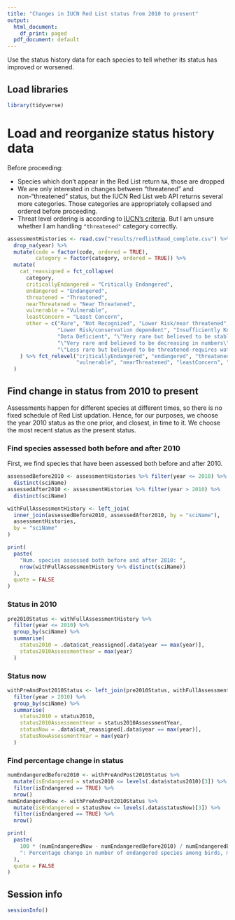 ```yaml
---
title: "Changes in IUCN Red List status from 2010 to present"
output:
  html_document:
    df_print: paged
  pdf_document: default
---
```


Use the status history data for each species to tell whether its status has improved or worsened.

## Load libraries

```r
library(tidyverse)
```

# Load and reorganize status history data 

Before proceeding: 

* Species which don't appear in the Red List return `NA`, those are dropped 
* We are only interested in changes between "threatened" and non-"threatened" status, but the IUCN Red List web API returns several more categories. Those categories are appropriately collapsed and ordered before proceeding.
* Threat level ordering is according to [IUCN's criteria](https://www.iucnredlist.org/about/faqs#What%20are%20the%20Red%20List%20Categories%20and%20Criteria). But I am unsure whether I am handling `"threatened"` category correctly.

```r
assessmentHistories <- read.csv("results/redlistRead_complete.csv") %>% 
  drop_na(year) %>% 
  mutate(code = factor(code, ordered = TRUE),
         category = factor(category, ordered = TRUE)) %>% 
  mutate(
    cat_reassigned = fct_collapse(
      category,
      criticallyEndangered = "Critically Endangered",
      endangered = "Endangered",
      threatened = "Threatened",
      nearThreatened = "Near Threatened",
      vulnerable = "Vulnerable",
      leastConcern = "Least Concern",
      other = c("Rare", "Not Recognized", "Lower Risk/near threatened", "Lower Risk/least concern",
                "Lower Risk/conservation dependent", "Insufficiently Known", "Indeterminate",
                "Data Deficient", "\"Very rare but believed to be stable or increasing\"",
                "\"Very rare and believed to be decreasing in numbers\"",
                "\"Less rare but believed to be threatened-requires watching\"")
    ) %>% fct_relevel("criticallyEndangered", "endangered", "threatened",
                      "vulnerable", "nearThreatened", "leastConcern", "other")
  )
```
## Find change in status from 2010 to present

Assessments happen for different species at different times, so there is no fixed schedule of Red List updation. Hence, for our purposes, we choose the year 2010 status as the one prior, and closest, in time to it. We choose the most recent status as the present status.

### Find species assessed both before and after 2010

First, we find species that have been assessed both before and after 2010. 
```r
assessedBefore2010 <- assessmentHistories %>% filter(year <= 2010) %>% 
  distinct(sciName)
assessedAfter2010 <- assessmentHistories %>% filter(year > 2010) %>% 
  distinct(sciName)

withFullAssessmentHistory <- left_join(
  inner_join(assessedBefore2010, assessedAfter2010, by = "sciName"),
  assessmentHistories,
  by = "sciName"
)

print(
  paste(
    "Num. species assessed both before and after 2010: ", 
    nrow(withFullAssessmentHistory %>% distinct(sciName))
  ),
  quote = FALSE
)
```


### Status in 2010

```r
pre2010Status <- withFullAssessmentHistory %>% 
  filter(year <= 2010) %>% 
  group_by(sciName) %>% 
  summarise(
    status2010 = .data$cat_reassigned[.data$year == max(year)],
    status2010AssessmentYear = max(year)
  )
```

### Status now

```r
withPreAndPost2010Status <- left_join(pre2010Status, withFullAssessmentHistory, by = "sciName") %>% 
  filter(year > 2010) %>% 
  group_by(sciName) %>% 
  summarise(
    status2010 = status2010,
    status2010AssessmentYear = status2010AssessmentYear,
    statusNow = .data$cat_reassigned[.data$year == max(year)],
    statusNowAssessmentYear = max(year)
  )
```
### Find percentage change in status

```r
numEndangeredBefore2010 <- withPreAndPost2010Status %>% 
  mutate(isEndangered = status2010 <= levels(.data$status2010)[3]) %>% 
  filter(isEndangered == TRUE) %>% 
  nrow()
numEndangeredNow <- withPreAndPost2010Status %>% 
  mutate(isEndangered = statusNow <= levels(.data$statusNow)[3]) %>% 
  filter(isEndangered == TRUE) %>% 
  nrow()

print(
  paste(
    100 * (numEndangeredNow - numEndangeredBefore2010) / numEndangeredBefore2010,
    ": Percentage change in number of endangered species among birds, mammals, reptiles, fish, amphibians"
  ),
  quote = FALSE
)
```

## Session info

```r
sessionInfo()
```

